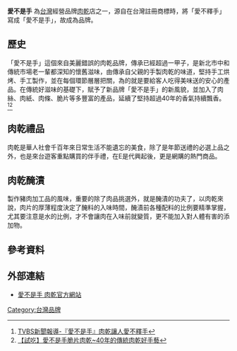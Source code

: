 {{advert|time=2015-06-26T08:29:20+00:00}}
{{Infobox_Company |
  company_name   = 愛不是手<br>肉乾食品|
  company_type   = |
  company_slogan = |
  foundation     = 1979 |
  location       = {{TWN}}[[新北市|新北市]][[中和區_(新北市)|中和區]][[員山路|員山路]]135號|
  telephone_no   = |
  key_people     = 劉玉霜|
  num_employees  = |
  industry       = 食品業|
  products       = |
  revenue        = |
  parent         = |
  homepage       = [http://www.iporkcut.tw/ 肉乾-愛不是手官方網站]
}}

'''愛不是手''' 為[[台灣|台灣]]經營品牌[[肉乾|肉乾]]店之一，源自在台灣註冊商標時，將「愛不釋手」寫成「愛不是手」，故成為品牌。

==歷史==
「愛不是手」這個來自美麗錯誤的肉乾品牌，傳承已經超過一甲子，是新北市中和傳統市場老一輩都深知的懷舊滋味，由傳承自父親的手製肉乾的味道，堅持手工烘烤、手工製作，並在每個環節層層把關，為的就是要給客人吃得美味送的安心的產品。在傳統好滋味的基礎下，賦予了新品牌「愛不是手」的新風貌，並加入了肉絲、肉紙、肉條、脆片等多豐富的產品，延續了堅持超過40年的香氣持續飄香。<ref> [http://m.enews.com.tw/article/85716 TVBS新聞報導-『愛不是手』肉乾讓人愛不釋手]</ref><ref> [http://www.ipeen.com.tw/comment/415988 【試吃】愛不是手脆片肉乾~40年的傳統肉乾好手藝]</ref>

==肉乾禮品==
肉乾是華人社會千百年來日常生活不能遺忘的美食，除了是年節送禮的必選上品之外，也是來台遊客重點購買的伴手禮，在E是代興起後，更是網購的熱門商品。

==肉乾醃漬==
製作豬肉加工品的風味，重要的除了肉品挑選外，就是醃漬的功夫了，以肉乾來說，肉片的厚薄程度決定了醃料的入味時間，醃漬前各種配料的比例要精準掌握，尤其要注意是水的比例，才不會讓肉在入味前就變質，更不能加入對人體有害的添加物。


== 參考資料 ==
{{REFLIST}}


==外部連結==
*[https://web.archive.org/web/20150727051416/http://iporkcut.tw/ 愛不是手 肉乾官方網站]{{zh-tw}}

[[Category:台灣品牌|Category:台灣品牌]]